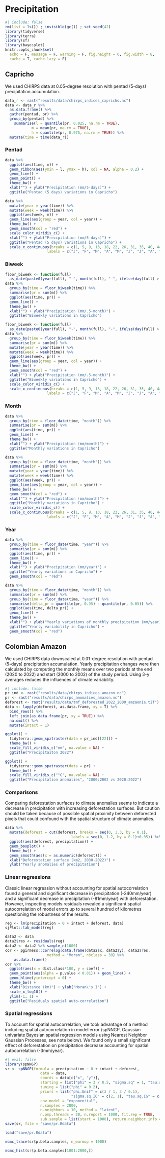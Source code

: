 # Precipitation {.unnumbered}

```r
#| include: false
rm(list = ls()) ; invisible(gc()) ; set.seed(42)
library(tidyverse)
library(terra)
library(sf)
library(bayesplot)
knitr::opts_chunk$set(
  echo = F, message = F, warning = F, fig.height = 6, fig.width = 8,
  cache = T, cache.lazy = F)
```

## Capricho

We used CHIRPS data at 0.05-degree resolution with pentad (5-days) precipitation accumulation.

```r
data_r <- rast("results/data/chirps_indices_capricho.nc")
data <- data_r %>% 
  as.data.frame() %>% 
  gather(pentad, pr) %>% 
  group_by(pentad) %>% 
    summarise(l = quantile(pr, 0.025, na.rm = TRUE), 
            m = mean(pr, na.rm = TRUE), 
            h = quantile(pr, 0.975, na.rm = TRUE)) %>% 
  mutate(time = time(data_r))
```

### Pentad

```r
data %>% 
  ggplot(aes(time, m)) +
  geom_ribbon(aes(ymin = l, ymax = h), col = NA, alpha = 0.2) +
  geom_line() +
  geom_point() +
  theme_bw() +
  xlab("") + ylab("Precipitation (mm/5-days)") +
  ggtitle("Pentad (5 days) variations in Capricho")
```

```r
data %>% 
  mutate(year = year(time)) %>% 
  mutate(week = week(time)) %>% 
  ggplot(aes(week, m)) +
  geom_line(aes(group = year, col = year)) +
  theme_bw() +
  geom_smooth(col = "red") +
  scale_color_viridis_c() +
  xlab("") + ylab("Precipitation (mm/5-days)") +
  ggtitle("Pentad (5 days) variations in Capricho") +
  scale_x_continuous(breaks = c(1, 5, 9, 13, 18, 22, 26, 31, 35, 40, 44, 48),
                   labels = c("J", "F", "M", "A", "M", "J", "J", "A", "S", "O", "N", "D"))
```

### Biweek

```r
floor_biweek <- function(full) 
  as_date(paste0(year(full), "-", month(full), "-", ifelse(day(full) > 15, 15, 1)))
data %>% 
  group_by(time = floor_biweek(time)) %>% 
  summarise(pr = sum(m)) %>% 
  ggplot(aes(time, pr)) +
  geom_line() +
  theme_bw() +
  xlab("") + ylab("Precipitation (mm/.5-month)") +
  ggtitle("Biweekly variations in Capricho") 
```

```r
floor_biweek <- function(full) 
  as_date(paste0(year(full), "-", month(full), "-", ifelse(day(full) > 15, 15, 1)))
data %>% 
  group_by(time = floor_biweek(time)) %>% 
  summarise(pr = sum(m)) %>% 
  mutate(year = year(time)) %>% 
  mutate(week = week(time)) %>% 
  ggplot(aes(week, pr)) +
  geom_line(aes(group = year, col = year)) +
  theme_bw() +
  geom_smooth(col = "red") +
  xlab("") + ylab("Precipitation (mm/.5-month)") +
  ggtitle("Biweekly variations in Capricho") +
  scale_color_viridis_c() +
  scale_x_continuous(breaks = c(1, 5, 9, 13, 18, 22, 26, 31, 35, 40, 44, 48),
                   labels = c("J", "F", "M", "A", "M", "J", "J", "A", "S", "O", "N", "D"))
```

### Month

```r
data %>% 
  group_by(time = floor_date(time, "month")) %>% 
  summarise(pr = sum(m)) %>% 
  ggplot(aes(time, pr)) +
  geom_line() +
  theme_bw() +
  xlab("") + ylab("Precipitation (mm/month)") +
  ggtitle("Monthly variations in Capricho") 
```

```r
data %>% 
  group_by(time = floor_date(time, "month")) %>% 
  summarise(pr = sum(m)) %>% 
  mutate(year = year(time)) %>% 
  mutate(week = week(time)) %>% 
  ggplot(aes(week, pr)) +
  geom_line(aes(group = year, col = year)) +
  theme_bw() +
  geom_smooth(col = "red") +
  xlab("") + ylab("Precipitation (mm/month)") +
  ggtitle("Monthly variations in Capricho") +
  scale_color_viridis_c() +
  scale_x_continuous(breaks = c(1, 5, 9, 13, 18, 22, 26, 31, 35, 40, 44, 48),
                   labels = c("J", "F", "M", "A", "M", "J", "J", "A", "S", "O", "N", "D"))
```

### Year

```r
data %>% 
  group_by(time = floor_date(time, "year")) %>% 
  summarise(pr = sum(m)) %>% 
  ggplot(aes(time, pr)) +
  geom_line() +
  theme_bw() +
  xlab("") + ylab("Precipitation (mm/year)") +
  ggtitle("Yearly variations in Capricho") +
  geom_smooth(col = "red")
```

```r
data %>% 
  group_by(time = floor_date(time, "month")) %>% 
  summarise(pr = sum(m)) %>% 
  group_by(time = floor_date(time, "year")) %>% 
  summarise(delta_pr = quantile(pr, 0.95) - quantile(pr, 0.05)) %>% 
  ggplot(aes(time, delta_pr)) +
  geom_line() +
  theme_bw() +
  xlab("") + ylab("Yearly variations of monthly precipitation (mm/year)") +
  ggtitle("Yearly variability in Capricho") +
  geom_smooth(col = "red")
```

## Colombian Amazon

We used CHIRPS data downscaled at 0.01-degree resolution with pentad (5-days) precipitation accumulation. Yearly precipitation changes were then calculated by computing the monthly means over two periods at the end (2020 to 2022) and start (2000 to 2002) of the study period. Using 3-y averages reduces the influences of climate variability.

```r
#| include: false
pr_ind <- rast("results/data/chirps_indices_amazon.nc")
pr <- rast("results/data/chirps_anomalies_amazon.nc")
deforest <- rast("results/data/tmf_deforested_2022_2000_amzaonia.tif")
data <- lapply(deforest, as.data.frame, xy = T) %>% 
  bind_rows() %>% 
  left_join(as.data.frame(pr, xy = TRUE)) %>% 
  na.omit() %>% 
  mutate(intact = 1)
```

```r
ggplot() +
  tidyterra::geom_spatraster(data = pr_ind[[22]]) +
  theme_bw() +
  scale_fill_viridis_c("mm", na.value = NA) +
  ggtitle("Precipitaiton 2022")
```

```r
ggplot() +
  tidyterra::geom_spatraster(data = pr) +
  theme_bw() +
  scale_fill_viridis_c("°C", na.value = NA) +
  ggtitle("Precipitation anomalies", "2000:2002 vs 2020:2022")
```

### Comparisons

Comparing deforestation surfaces to climate anomalies seems to indicate a decrease in precipitation with increasing deforestation surfaces. But caution should be taken because of possible spatial proximity between deforested pixels that could confound with the spatial structure of climate anomalies.

```r
data %>% 
  mutate(deforest = cut(deforest, breaks = seq(0, 1.3, by = 0.1),
                              labels = seq(0, 1.2, by = 0.1)+0.05)) %>% 
  ggplot(aes(deforest, precipitation)) +
  geom_boxplot() +
  theme_bw() +
  geom_smooth(aes(x = as.numeric(deforest))) +
  xlab("Deforestation surface (km2, 2000-2022)") +
  ylab("Yearly anomalies of precipitation")
```

### Linear regressions

Classic linear regression without accounting for spatial autocorrelation found a general and significant decrease in precipitation (-240mm/year) and a significant decrease in precipitation (-81mm/year) with deforestation. However, inspecting models residuals revealed a significant spatial autocorrelation of model errors up to several hundred of kilometres questioning the robustness of the results.

```r
reg <- lm(precipitation ~ 0 + intact + deforest, data)
sjPlot::tab_model(reg)
```

```r
data2 <- data
data2$res <- residuals(reg) 
data2 <- data2 %>% sample_n(1000)
cor <- pgirmess::correlog(data.frame(data2$x, data2$y), data2$res,
                   method = "Moran", nbclass = 30) %>% 
    as.data.frame()
cor %>% 
  ggplot(aes(x = dist.class*100, y = coef)) + 
  geom_point(aes(alpha = p.value < 0.01)) + geom_line() +
  geom_hline(yintercept = 0) +
  theme_bw() +
  xlab("Distance (km)") + ylab("Moran\'s I") +
  scale_x_log10() +
  ylim(-1, 1) +
  ggtitle("Residuals spatial auto-correlation")
```

### Spatial regressions

To account for spatial autocorrelation, we took advantage of a method including spatial autocorrelation in model error (spNNGP, Gaussian univariate Bayesian spatial regression models using Nearest Neighbor Gaussian Processes, see note below). We found only a small significant effect of deforestation on precipitation decrease accounting for spatial autocorrelation (-3mm/year).

```r
#| eval: false
library(spNNGP)
sr <- spNNGP(formula = precipitation ~ 0 + intact + deforest,
                data = data,
                coords = data[c("x", "y")], 
                starting = list("phi" = 3 / 0.5, "sigma.sq" = 1, "tau.sq" = 1),
                tuning = list("phi" = 0.2), 
                priors = list("phi.Unif" = c(3 / 1, 3 / 0.1), 
                              "sigma.sq.IG" = c(2, 1), "tau.sq.IG" = c(2, 1)), 
                cov.model = "exponential",
                n.samples = 2000, 
                n.neighbors = 10, method = "latent", 
                n.omp.threads = 20, n.report = 1000, fit.rep = TRUE,
                sub.sample = list(start = 1000), return.neighbor.info = TRUE)
save(sr, file = "save/pr.Rdata")
```

```r
load("save/pr.Rdata")
```

```r
mcmc_trace(sr$p.beta.samples, n_warmup = 1000) 
```

```r
mcmc_hist(sr$p.beta.samples[1001:2000,])
```

